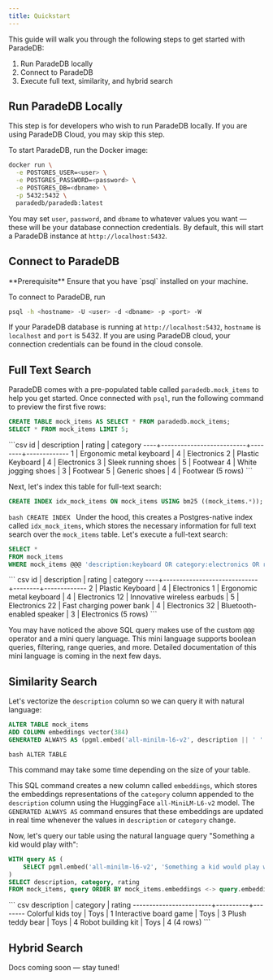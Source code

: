 ```yaml
---
title: Quickstart
---
```


This guide will walk you through the following steps to get started with ParadeDB:

1. Run ParadeDB locally
2. Connect to ParadeDB
3. Execute full text, similarity, and hybrid search

## Run ParadeDB Locally

<Note>
  This step is for developers who wish to run ParadeDB locally. If you are using
  ParadeDB Cloud, you may skip this step.
</Note>

To start ParadeDB, run the Docker image:

```bash
docker run \
  -e POSTGRES_USER=<user> \
  -e POSTGRES_PASSWORD=<password> \
  -e POSTGRES_DB=<dbname> \
  -p 5432:5432 \
  paradedb/paradedb:latest
```

You may set `user`, `password`, and `dbname` to whatever values you want — these will be your database
connection credentials. By default, this will start a ParadeDB instance at `http://localhost:5432`.

## Connect to ParadeDB

<Info>
  **Prerequisite** Ensure that you have `psql` installed on your machine.
</Info>

To connect to ParadeDB, run

```bash
psql -h <hostname> -U <user> -d <dbname> -p <port> -W
```

If your ParadeDB database is running at `http://localhost:5432`, `hostname` is `localhost` and `port` is 5432. If you are using ParadeDB cloud, your connection credentials can be found in the cloud console.

## Full Text Search

ParadeDB comes with a pre-populated table called `paradedb.mock_items` to help you get started.
Once connected with `psql`, run the following command to preview the first five rows:

```sql
CREATE TABLE mock_items AS SELECT * FROM paradedb.mock_items;
SELECT * FROM mock_items LIMIT 5;
```

<Accordion title="Expected Response">
  ```csv id | description | rating | category
  ----+--------------------------+--------+------------- 1 | Ergonomic metal
  keyboard | 4 | Electronics 2 | Plastic Keyboard | 4 | Electronics 3 | Sleek
  running shoes | 5 | Footwear 4 | White jogging shoes | 3 | Footwear 5 |
  Generic shoes | 4 | Footwear (5 rows) ```
</Accordion>

Next, let's index this table for full-text search:

```sql
CREATE INDEX idx_mock_items ON mock_items USING bm25 ((mock_items.*));
```

<Accordion title="Expected Response">```bash CREATE INDEX ```</Accordion>
Under the hood, this creates a Postgres-native index called `idx_mock_items`, which
stores the necessary information for full text search over the `mock_items` table.
Let's execute a full-text search:

```sql
SELECT *
FROM mock_items
WHERE mock_items @@@ 'description:keyboard OR category:electronics OR rating>2';
```

<Accordion title="Expected Response">
  ``` csv id | description | rating | category
  ----+-----------------------------+--------+------------- 2 | Plastic Keyboard
  | 4 | Electronics 1 | Ergonomic metal keyboard | 4 | Electronics 12 |
  Innovative wireless earbuds | 5 | Electronics 22 | Fast charging power bank |
  4 | Electronics 32 | Bluetooth-enabled speaker | 3 | Electronics (5 rows) ```
</Accordion>

You may have noticed the above SQL query makes use of
the custom `@@@` operator and a mini query language. This mini language supports boolean queries, filtering,
range queries, and more. Detailed documentation of this mini language is coming in the next few days.

## Similarity Search

Let's vectorize the `description` column so we can query it with natural language:

```sql
ALTER TABLE mock_items
ADD COLUMN embeddings vector(384)
GENERATED ALWAYS AS (pgml.embed('all-minilm-l6-v2', description || ' ' || category)) STORED;
```

<Accordion title="Expected Response">``` bash ALTER TABLE ```</Accordion>

<Note>
  This command may take some time depending on the size of your table.
</Note>

This SQL command creates a new column called `embeddings`, which stores the embeddings representations
of the `category` column appended to the `description` column using the HuggingFace `all-MiniLM-L6-v2` model.
The `GENERATED ALWAYS AS` command ensures that these embeddings are updated in real time whenever the values
in `description` or `category` change.

Now, let's query our table using the natural language query "Something a kid would play with":

```sql
WITH query AS (
    SELECT pgml.embed('all-minilm-l6-v2', 'Something a kid would play with')::vector AS embedding
)
SELECT description, category, rating
FROM mock_items, query ORDER BY mock_items.embeddings <-> query.embedding LIMIT 4;
```

<Accordion title="Expected Response">
  ``` csv description | category | rating
  ------------------------+----------+-------- Colorful kids toy | Toys | 1
  Interactive board game | Toys | 3 Plush teddy bear | Toys | 4 Robot building
  kit | Toys | 4 (4 rows) ```
</Accordion>

## Hybrid Search

Docs coming soon — stay tuned!

